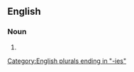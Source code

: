==English==

===Noun===
{{head|en|noun form}}

# {{plural of|boysenberry|lang=en}}

[[Category:English plurals ending in "-ies"]]